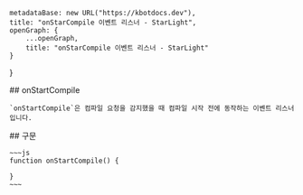 
    metadataBase: new URL("https://kbotdocs.dev"),
    title: "onStarCompile 이벤트 리스너 - StarLight",
    openGraph: {
        ...openGraph,
        title: "onStarCompile 이벤트 리스너 - StarLight"
    }
}

<Section>
    ## onStartCompile

    `onStartCompile`은 컴파일 요청을 감지했을 때 컴파일 시작 전에 동작하는 이벤트 리스너입니다.
</Section>
<Section>
    ## 구문

    ~~~js
    function onStartCompile() {

    }
    ~~~
</Section>